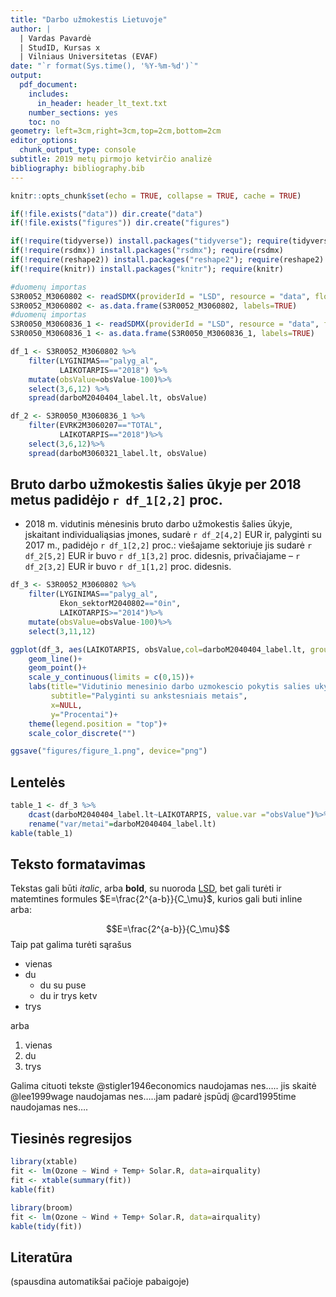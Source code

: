 ```yaml
---
title: "Darbo užmokestis Lietuvoje"
author: |
  | Vardas Pavardė
  | StudID, Kursas x
  | Vilniaus Universitetas (EVAF)
date: "`r format(Sys.time(), '%Y-%m-%d')`"
output:
  pdf_document:
    includes:
      in_header: header_lt_text.txt
    number_sections: yes
    toc: no
geometry: left=3cm,right=3cm,top=2cm,bottom=2cm
editor_options:
  chunk_output_type: console
subtitle: 2019 metų pirmojo ketvirčio analizė
bibliography: bibliography.bib
---
```

```r
knitr::opts_chunk$set(echo = TRUE, collapse = TRUE, cache = TRUE)
```

```r
if(!file.exists("data")) dir.create("data")
if(!file.exists("figures")) dir.create("figures")
```

```r
if(!require(tidyverse)) install.packages("tidyverse"); require(tidyverse)
if(!require(rsdmx)) install.packages("rsdmx"); require(rsdmx)
if(!require(reshape2)) install.packages("reshape2"); require(reshape2)
if(!require(knitr)) install.packages("knitr"); require(knitr)
```

```r
#duomenų importas
S3R0052_M3060802 <- readSDMX(providerId = "LSD", resource = "data", flowRef = "S3R0052_M3060802" , dsd = TRUE)
S3R0052_M3060802 <- as.data.frame(S3R0052_M3060802, labels=TRUE)
#duomenų importas
S3R0050_M3060836_1 <- readSDMX(providerId = "LSD", resource = "data", flowRef = "S3R0050_M3060836_1" , dsd = TRUE)
S3R0050_M3060836_1 <- as.data.frame(S3R0050_M3060836_1, labels=TRUE)
```

```r
df_1 <- S3R0052_M3060802 %>%
    filter(LYGINIMAS=="palyg_al",
           LAIKOTARPIS=="2018") %>%
    mutate(obsValue=obsValue-100)%>%
    select(3,6,12) %>%
    spread(darboM2040404_label.lt, obsValue)

df_2 <- S3R0050_M3060836_1 %>%
    filter(EVRK2M3060207=="TOTAL",
           LAIKOTARPIS=="2018")%>%
    select(3,6,12)%>%
    spread(darboM3060321_label.lt, obsValue)
```

## Bruto darbo užmokestis šalies ūkyje per 2018 metus padidėjo `r df_1[2,2] ` proc.

* 2018 m. vidutinis mėnesinis bruto darbo užmokestis šalies ūkyje, įskaitant individualiąsias įmones, sudarė `r df_2[4,2]` EUR ir, palyginti su 2017 m., padidėjo `r df_1[2,2] ` proc.: viešajame sektoriuje jis sudarė `r df_2[5,2]`  EUR ir buvo `r df_1[3,2] ` proc. didesnis, privačiajame – `r df_2[3,2]`  EUR ir buvo `r df_1[1,2] ` proc. didesnis.

```r
df_3 <- S3R0052_M3060802 %>%
    filter(LYGINIMAS=="palyg_al",
           Ekon_sektorM2040802=="0in",
           LAIKOTARPIS>="2014")%>%
    mutate(obsValue=obsValue-100)%>%
    select(3,11,12)

ggplot(df_3, aes(LAIKOTARPIS, obsValue,col=darboM2040404_label.lt, group=darboM2040404_label.lt))+
    geom_line()+
    geom_point()+
    scale_y_continuous(limits = c(0,15))+
    labs(title="Vidutinio menesinio darbo uzmokescio pokytis salies ukyje 2014 2018 m.",
         subtitle="Palyginti su ankstesniais metais",
         x=NULL,
         y="Procentai")+
    theme(legend.position = "top")+
    scale_color_discrete("")

ggsave("figures/figure_1.png", device="png")
```
## Lentelės

```r
table_1 <- df_3 %>%
    dcast(darboM2040404_label.lt~LAIKOTARPIS, value.var ="obsValue")%>%
    rename("var/metai"=darboM2040404_label.lt)
kable(table_1)

```

## Teksto formatavimas
Tekstas gali būti *italic*, arba **bold**, su nuoroda [LSD](https://osp.stat.gov.lt/informaciniai-pranesimai?eventId=187547), bet gali turėti ir matemtines formules $E=\frac{2^{a-b}}{C_\mu}$, kurios gali buti inline arba:

$$E=\frac{2^{a-b}}{C_\mu}$$
Taip pat galima turėti sąrašus

* vienas
* du
    * du su puse
    * du ir trys ketv
* trys

arba 

1. vienas
2. du
3. trys

Galima cituoti tekste @stigler1946economics naudojamas nes..... jis skaitė @lee1999wage naudojamas nes.....jam padarė įspūdį @card1995time naudojamas nes....

## Tiesinės regresijos

```r
library(xtable)
fit <- lm(Ozone ~ Wind + Temp+ Solar.R, data=airquality)
fit <- xtable(summary(fit))
kable(fit)
```


```r
library(broom)
fit <- lm(Ozone ~ Wind + Temp+ Solar.R, data=airquality)
kable(tidy(fit))
```


## Literatūra 
(spausdina automatikšai pačioje pabaigoje)

